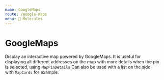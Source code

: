 ```yaml
---
name: GoogleMaps
route: /google-maps
menu: 🧬 Molecules
---
```



# GoogleMaps

Display an interactive map powered by GoogleMaps.
It is useful for displaying all different addresses on the map with more details when the pin is selected, using `MapPinDetails`
Can also be used with a list on the side with `MapCards` for example.

<Playground>
  <div style={{ width: '40vw', height: '40vw' }}>
    <GoogleMaps
      apiKey={'AIzaSyBSy2aw23-wY4XQ9iJsiS-kZaqcRJQ8nr4'}
      positionOnMap={[22.3193039, 114.1693611]}
      userLocationPin={[22.3193039, 114.1693611]}
      zoomOnMap={12}
      selectedPlaceID={1}
      onBoundsChange={console.log}
      onSelectItem={console.log}
      places={[
        {
          id: 1,
          lat: 22.2427829,
          lng: 114.2468015,
          title: 'John Doe 1',
          subTitle: 'Medecin generaliste',
          description: 'SHOP 213B SIU SAI WAN PLAZA SIU SAI WAN ESTATE',
          phoneNumber: '+88 555 555 555',
        },
        {
          id: 2,
          lat: 22.2527829,
          lng: 114.2448015,
          title: 'John Doe 2',
          subTitle: 'Medecin generaliste',
          description: 'SHOP 213B SIU SAI WAN PLAZA SIU SAI WAN ESTATE',
          phoneNumber: '+88 555 555 555',
        },
        {
          id: 3,
          lat: 22.2627829,
          lng: 114.2458015,
          title: 'John Doe 3',
          subTitle: 'Medecin generaliste',
          description:
            'SHOP 213B SIU SAI WAN PLAZA SIU SAI WAN ESTATE  WAN PLAZA SIU SAI WAN ESTATE',
          phoneNumber: '+88 555 555 555',
        },
        {
          id: 4,
          lat: 22.2727829,
          lng: 114.2478015,
          title: 'John Doe 4',
          subTitle: 'Medecin generaliste',
          description: '小西灣邨商場213B號舖',
          phoneNumber: '+88 555 555 555',
        },
        {
          id: 5,
          lat: 22.2827829,
          lng: 114.2488015,
          title: 'John Doe 5',
          subTitle: 'Medecin generaliste',
          description: '小西灣邨商場213B號舖',
          phoneNumber: '+88 555 555 555',
        },
        {
          id: 6,
          lat: 22.2827829,
          lng: 114.1488015,
          title: 'John Doe 6',
          subTitle: 'Medecin generaliste',
          description: '小西灣邨商場213B號舖',
          phoneNumber: '+88 555 555 555',
        },
        {
          id: 7,
          lat: 22.1827829,
          lng: 114.2488015,
          title: 'John Doe 7',
          subTitle: 'Medecin generaliste',
          description: '小西灣邨商場213B號舖',
          phoneNumber: '+88 555 555 555',
        },
      ]}
    />
  </div>
</Playground>
